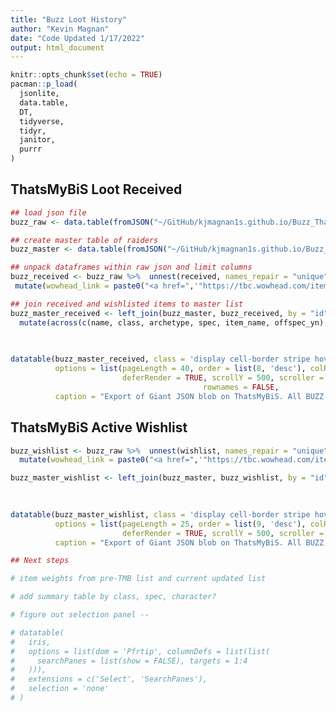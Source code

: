 ```yaml
---
title: "Buzz Loot History"
author: "Kevin Magnan"
date: "Code Updated 1/17/2022"
output: html_document
---
```

<style type="text/css">
.main-container {
  max-width: 1800px;
  margin-left: auto;
  margin-right: auto;
}
</style>


```r
knitr::opts_chunk$set(echo = TRUE)
pacman::p_load(
  jsonlite,
  data.table,
  DT,
  tidyverse,
  tidyr,
  janitor,
  purrr
)
```

## ThatsMyBiS Loot Received

```r
## load json file
buzz_raw <- data.table(fromJSON("~/GitHub/kjmagnan1s.github.io/Buzz_ThatsMyBiS/buzz_character-json.json", flatten = TRUE))

## create master table of raiders
buzz_master <- data.table(fromJSON("~/GitHub/kjmagnan1s.github.io/Buzz_ThatsMyBiS/buzz_character-json.json")) %>% select(1, 2, 3, 4, 7, 8, 9, 10, 11)

## unpack dataframes within raw json and limit columns
buzz_received <- buzz_raw %>%  unnest(received, names_repair = "unique") %>% select(1,4,39,43,60,63) %>% rename(id = id...1, char_name = name...4, item_name = name...43, offspec_yn = pivot.is_offspec, date_received = pivot.received_at) %>% 
 mutate(wowhead_link = paste0("<a href=",'"https://tbc.wowhead.com/item=',item_id,'">Link</a>'))

## join received and wishlisted items to master list
buzz_master_received <- left_join(buzz_master, buzz_received, by = "id") %>%  unite('spec', spec:spec_label, sep = ' | ', remove = FALSE) %>%  select(name, class, archetype, spec, item_id, item_name, offspec_yn, wowhead_link, date_received) %>% 
  mutate(across(c(name, class, archetype, spec, item_name, offspec_yn), factor)) %>% mutate(offspec_yn = ifelse(offspec_yn == 1, "Y", "N")) %>% rename(Name = name, Class = class, Role = archetype, Spec = spec, 'Item ID' = item_id, 
                                                                                                                                                       'Item Name' = item_name, 'Offspec (Y/N)' = offspec_yn, WoWHead = wowhead_link,
                                                                                                                                                       'Date Received' = date_received)

datatable(buzz_master_received, class = 'display cell-border stripe hover row-border', filter = 'top', extensions = c('ColReorder', 'Scroller', 'Select', 'SearchPanes'), selection = 'none', escape = FALSE,
          options = list(pageLength = 40, order = list(8, 'desc'), colReorder = TRUE,
                         deferRender = TRUE, scrollY = 500, scroller = TRUE), 
                                           rownames = FALSE,
          caption = "Export of Giant JSON blob on ThatsMyBiS. All BUZZ guilds characters and loot received.")
```

## ThatsMyBiS Active Wishlist

```r
buzz_wishlist <- buzz_raw %>%  unnest(wishlist, names_repair = "unique") %>% select(1,4,42,46,62, 65,71,18) %>% rename(id = id...1, char_name = name...4, item_name = name...46, 'Item Order' = pivot.order,received_yn = pivot.is_received, last_updated = pivot.updated_at) %>% 
  mutate(wowhead_link = paste0("<a href=",'"https://tbc.wowhead.com/item=',item_id,'">Link</a>'))

buzz_master_wishlist <- left_join(buzz_master, buzz_wishlist, by = "id") %>%  unite('spec', spec:spec_label, sep = ' | ', remove = FALSE) %>% select(name, class, archetype, spec, item_id, item_name, 'Item Order', received_yn, wowhead_link, last_updated, public_note) %>% mutate(across(c(name, class, archetype, spec, item_name, received_yn), factor)) %>% mutate(received_yn = ifelse(received_yn == 1, "Y", "N")) %>% rename(Name = name, Class = class, Role = archetype, Spec = spec, 'Item ID' = item_id, 
                                                                                                                                                       'Item Name' = item_name, 'Received (Y/N)' = received_yn, WoWHead = wowhead_link,
                                                                                                                                                       'Last Updated' = last_updated, 'Note' = public_note)

datatable(buzz_master_wishlist, class = 'display cell-border stripe hover row-border', filter = 'top', extensions = c('ColReorder', 'Scroller'), escape = FALSE,
          options = list(pageLength = 25, order = list(9, 'desc'), colReorder = TRUE,
                         deferRender = TRUE, scrollY = 500, scroller = TRUE), rownames = FALSE,
          caption = "Export of Giant JSON blob on ThatsMyBiS. All BUZZ guilds characters with their wish list prio.")

## Next steps

# item weights from pre-TMB list and current updated list

# add summary table by class, spec, character? 

# figure out selection panel -- 

# datatable(
#   iris,
#   options = list(dom = 'Pfrtip', columnDefs = list(list(
#     searchPanes = list(show = FALSE), targets = 1:4
#   ))),
#   extensions = c('Select', 'SearchPanes'),
#   selection = 'none'
# )
```
